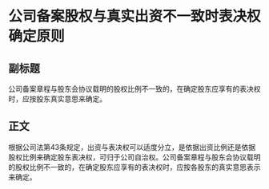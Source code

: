 # 公司备案股权与真实出资不一致时表决权确定原则
## 副标题
公司备案章程与股东会协议载明的股权比例不一致的，在确定股东应享有的表决权时，应按股东真实意思来确定。
## 正文
根据公司法第43条规定，出资与表决权可以适度分立，是依据出资比例还是依据股权比例来确定股东表决权，可归于公司自治权。公司备案章程与股东会协议载明的股权比例不一致的，在确定股东应享有的表决权时，应按各股东的真实意思表示来确定。